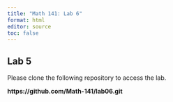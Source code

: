 ```yaml
---
title: "Math 141: Lab 6"
format: html
editor: source
toc: false
---
```



## Lab 5

Please clone the following repository to access the lab. 

**https://github.com/Math-141/lab06.git**
